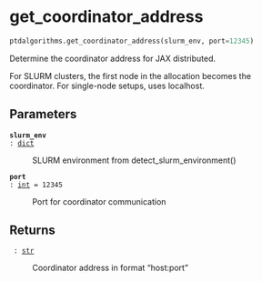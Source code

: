 # get_coordinator_address { #ptdalgorithms.get_coordinator_address }

```python
ptdalgorithms.get_coordinator_address(slurm_env, port=12345)
```

Determine the coordinator address for JAX distributed.

For SLURM clusters, the first node in the allocation becomes the coordinator.
For single-node setups, uses localhost.

## Parameters {.doc-section .doc-section-parameters}

<code>[**slurm_env**]{.parameter-name} [:]{.parameter-annotation-sep} [[dict](`dict`)]{.parameter-annotation}</code>

:   SLURM environment from detect_slurm_environment()

<code>[**port**]{.parameter-name} [:]{.parameter-annotation-sep} [[int](`int`)]{.parameter-annotation} [ = ]{.parameter-default-sep} [12345]{.parameter-default}</code>

:   Port for coordinator communication

## Returns {.doc-section .doc-section-returns}

<code>[]{.parameter-name} [:]{.parameter-annotation-sep} [[str](`str`)]{.parameter-annotation}</code>

:   Coordinator address in format "host:port"